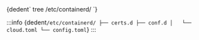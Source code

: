 

<CodeBlock language="bash">
  {dedent`
    tree /etc/containerd/
  `}
</CodeBlock>

:::info
<CodeBlock language="bash">
  {dedent`
    /etc/containerd/
    ├── certs.d
    ├── conf.d
    │   └── cloud.toml
    └── config.toml
  `}
</CodeBlock>
:::
